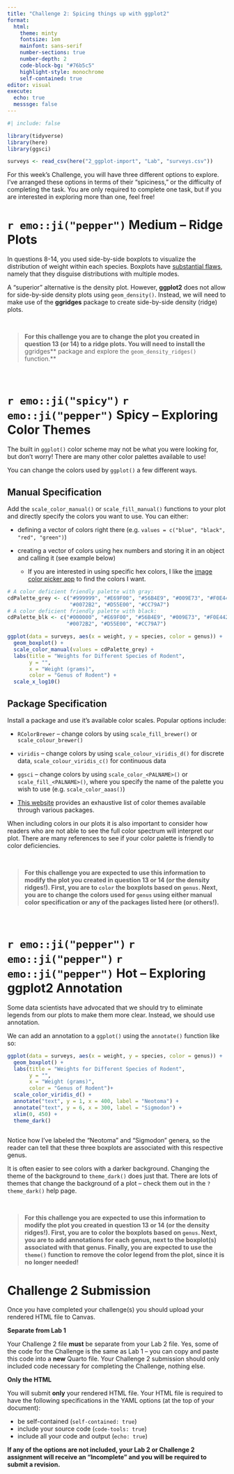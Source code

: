 ```yaml
---
title: "Challenge 2: Spicing things up with ggplot2"
format: 
  html: 
    theme: minty
    fontsize: 1em
    mainfont: sans-serif
    number-sections: true
    number-depth: 2
    code-block-bg: "#76b5c5"
    highlight-style: monochrome
    self-contained: true
editor: visual
execute: 
  echo: true
  messsge: false
---
```


```r
#| include: false

library(tidyverse)
library(here)
library(ggsci)

surveys <- read_csv(here("2_ggplot-import", "Lab", "surveys.csv"))

```

For this week's Challenge, you will have three different options to explore. I've arranged these options in terms of their "spiciness," or the difficulty of completing the task. You are only required to complete one task, but if you are interested in exploring more than one, feel free!

# `r emo::ji("pepper")` Medium -- Ridge Plots

In questions 8-14, you used side-by-side boxplots to visualize the distribution of weight within each species. Boxplots have [substantial flaws](https://www.data-to-viz.com/caveat/boxplot.html), namely that they disguise distributions with multiple modes.

A "superior" alternative is the density plot. However, **ggplot2** does not allow for side-by-side density plots using `geom_density()`. Instead, we will need to make use of the **ggridges** package to create side-by-side density (ridge) plots.

</br>

> **For this challenge you are to change the plot you created in question 13 (or 14) to a ridge plots. You will need to install the** ggridges\*\* package and explore the `geom_density_ridges()` function.\*\*

</br>

# `r emo::ji("spicy")` `r emo::ji("pepper")` Spicy -- Exploring Color Themes

The built in `ggplot()` color scheme may not be what you were looking for, but don't worry! There are many other color palettes available to use!

You can change the colors used by `ggplot()` a few different ways.

## Manual Specification

Add the `scale_color_manual()` or `scale_fill_manual()` functions to your plot and directly specify the colors you want to use. You can either:

-   defining a vector of colors right there (e.g. `values = c("blue", "black", "red", "green")`)

-   creating a vector of colors using hex numbers and storing it in an object and calling it (see example below)

    -   If you are interested in using specific hex colors, I like the [image color picker app](https://imagecolorpicker.com/en) to find the colors I want.

```r
# A color deficient friendly palette with gray:
cdPalette_grey <- c("#999999", "#E69F00", "#56B4E9", "#009E73", "#F0E442", 
                    "#0072B2", "#D55E00", "#CC79A7")
# A color deficient friendly palette with black:
cdPalette_blk <- c("#000000", "#E69F00", "#56B4E9", "#009E73", "#F0E442", 
                   "#0072B2", "#D55E00", "#CC79A7")

ggplot(data = surveys, aes(x = weight, y = species, color = genus)) +
  geom_boxplot() +
  scale_color_manual(values = cdPalette_grey) +
  labs(title = "Weights for Different Species of Rodent",
       y = "", 
       x = "Weight (grams)", 
       color = "Genus of Rodent") + 
  scale_x_log10()
```

## Package Specification

Install a package and use it's available color scales. Popular options include:

-   `RColorBrewer` -- change colors by using `scale_fill_brewer()` or `scale_colour_brewer()`

-   `viridis` -- change colors by using `scale_colour_viridis_d()` for discrete data, `scale_colour_viridis_c()` for continuous data

-   `ggsci` -- change colors by using `scale_color_<PALNAME>()` or `scale_fill_<PALNAME>()`, where you specify the name of the palette you wish to use (e.g. `scale_color_aaas()`)

-   [This website](https://github.com/EmilHvitfeldt/r-color-palettes) provides an exhaustive list of color themes available through various packages.

::: callout-tip
When including colors in our plots it is also important to consider how readers who are not able to see the full color spectrum will interpret our plot. There are many references to see if your color palette is friendly to color deficiencies.
:::

</br>

> **For this challenge you are expected to use this information to modify the plot you created in question 13 or 14 (or the density ridges!). First, you are to `color` the boxplots based on `genus`. Next, you are to change the colors used for `genus` using either manual color specification or any of the packages listed here (or others!).**

</br>

# `r emo::ji("pepper")` `r emo::ji("pepper")` `r emo::ji("pepper")` Hot -- Exploring ggplot2 Annotation

Some data scientists have advocated that we should try to eliminate legends from our plots to make them more clear. Instead, we should use annotation.

We can add an annotation to a `ggplot()` using the `annotate()` function like so:

```r
ggplot(data = surveys, aes(x = weight, y = species, color = genus)) +
  geom_boxplot() +
  labs(title = "Weights for Different Species of Rodent", 
       y = "",
       x = "Weight (grams)", 
       color = "Genus of Rodent")+
  scale_color_viridis_d() +
  annotate("text", y = 1, x = 400, label = "Neotoma") +
  annotate("text", y = 6, x = 300, label = "Sigmodon") + 
  xlim(0, 450) +
  theme_dark() 
  
```

Notice how I've labeled the "Neotoma" and "Sigmodon" genera, so the reader can tell that these three boxplots are associated with this respective genus.

::: callout-tip
It is often easier to see colors with a darker background. Changing the theme of the background to `theme_dark()` does just that. There are lots of themes that change the background of a plot -- check them out in the `?theme_dark()` help page.
:::

</br>

> **For this challenge you are expected to use this information to modify the plot you created in question 13 or 14 (or the density ridges!). First, you are to color the boxplots based on `genus`. Next, you are to add annotations for each genus, next to the boxplot(s) associated with that genus. Finally, you are expected to use the `theme()` function to remove the color legend from the plot, since it is no longer needed!**

# Challenge 2 Submission

Once you have completed your challenge(s) you should upload your rendered HTML file to Canvas.

**Separate from Lab 1**

Your Challenge 2 file **must** be separate from your Lab 2 file. Yes, some of the code for the Challenge is the same as Lab 1 -- you can copy and paste this code into a **new** Quarto file. Your Challenge 2 submission should only included code necessary for completing the Challenge, nothing else.

**Only the HTML**

You will submit **only** your rendered HTML file. Your HTML file is required to have the following specifications in the YAML options (at the top of your document):

-   be self-contained (`self-contained: true`)
-   include your source code (`code-tools: true`)
-   include all your code and output (`echo: true`)

**If any of the options are not included, your Lab 2 or Challenge 2 assignment will receive an "Incomplete" and you will be required to submit a revision.**